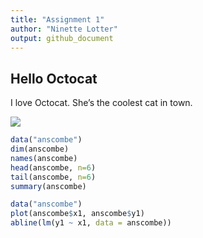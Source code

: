 ```yaml
---
title: "Assignment 1"
author: "Ninette Lotter"
output: github_document
---
```


## Hello Octocat

I love Octocat. She's the coolest cat in town.

![](https://dl.dropboxusercontent.com/u/11805474/painblogr/biostats/images/octocat.png)

```r
data("anscombe")
dim(anscombe)
names(anscombe)
head(anscombe, n=6)
tail(anscombe, n=6)
summary(anscombe)
```

```r
data("anscombe")
plot(anscombe$x1, anscombe$y1)
abline(lm(y1 ~ x1, data = anscombe))
```